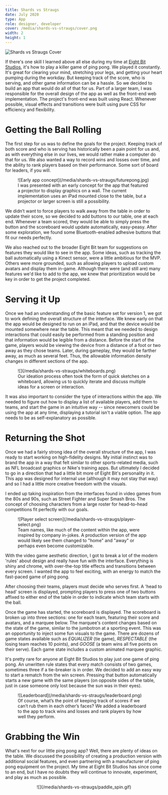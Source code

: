 ```yaml
---
title: Shards vs Straugs
date: July 2020
type: App
role: designer, developer
cover: /media/shards-vs-straugs/cover.png
width: 2
height: 1
---
```


<Full>![Shards vs Straugs Cover](/media/shards-vs-straugs/cover.png)</Full>

If there's one skill I learned above all else during my time at [Eight Bit Studios](https://eightbitstudios.com), it's how to play a killer game of ping pong. We played it constantly. It's great for clearing your mind, stretching your legs, and getting your heart pumping during the workday. But keeping track of the score, who is serving, and other game information can be a hassle. So we decided to build an app that would do all of that for us. Part of a larger team, I was responsible for the overall design of the app as well as the front-end web implementation. The project's front-end was built using React. Whenever possible, visual effects and transitions were built using pure CSS for efficiency and flexibility.

# Getting the Ball Rolling

The first step for us was to define the goals for the project. Keeping track of both score and who is serving has historically been a pain point for us and, as with everything else in our lives, we would rather make a computer do that for us. We also wanted a way to record wins and losses over time, and the ability to rank players based on their performance. Some sort of board for leaders, if you will.

<Figure>
  ![Early app concept](/media/shards-vs-straugs/futurepong.jpg)
  <figcaption>
    I was presented with an early concept for the app that featured a projector to display graphics on a wall. The current implementation uses an iPad mounted close to the table, but a projector or larger screen is still a possibility.
  </figcaption>
</Figure>

We didn’t want to force players to walk away from the table in order to update their score, so we decided to add buttons to our table, one at each end. Whenever a team scored, they would be able to simply press the button and the scoreboard would update automatically, easy-peasy. After some exploration, we found some Bluetooth-enabled adhesive buttons that fit our needs perfectly.  
  
We also reached out to the broader Eight Bit team for suggestions on features they would like to see in the app. Some ideas, such as tracking the ball automatically using a Kinect sensor, were a little ambitious for the MVP. Others were more grounded, such as allowing players to upload custom avatars and display them in-game. Although there were (and still are) many features we'd like to add to the app, we knew that prioritization would be key in order to get the project completed.

# Serving it Up

Once we had an understanding of the basic feature set for version 1, we got to work defining the overall structure of the interface. We knew early on that the app would be designed to run on an iPad, and that the device would be mounted somewhere near the table. This meant that we needed to design interactions that could easily be performed from a standing position and that information would be legible from a distance. Before the start of the game, players would be viewing the device from a distance of a foot or two away as they chose teams. Later, during gameplay, they would be farther away, as much as several feet. Thus, the allowable information density changes in different sections of the app.

<Figure>
  ![](/media/shards-vs-straugs/whiteboards.png)
  <figcaption>
    Our ideation process often took the form of quick sketches on a whiteboard, allowing us to quickly iterate and discuss multiple ideas for a screen or interaction.
  </figcaption>
</Figure>

It was also important to consider the type of interactions within the app. We needed to figure out how to display a list of available players, add them to teams, and start the game in an intuitive way -- since newcomers could be using the app at any time, displaying a tutorial isn't a viable option. The app needs to be as self-explanatory as possible.

# Returning the Shot

Once we had a fairly strong idea of the overall structure of the app, I was ready to start working on high-fidelity designs. My initial instinct was to brand the app in a way that felt similar to other sports-related media, such as NFL broadcast graphics or Nike's training apps. But ultimately I decided to go in a direction that had a little bit more of Eight Bit's personality in it. This app was designed for internal use (although it may not stay that way) and so I had a little more creative freedom with the visuals.  
  
I ended up taking inspiration from the interfaces found in video games from the 80s and 90s, such as Street Fighter and Super Smash Bros. The concept of choosing characters from a large roster for head-to-head competitions fit perfectly with our goals.

<Figure>
  ![Player select screen](/media/shards-vs-straugs/player-select.png)
  <figcaption>
    Team names, like much of the content within the app, were inspired by company in-jokes. A production version of the app would likely see them changed to "home" and "away" or perhaps even become customizable.
  </figcaption>
</Figure>

With the video game aesthetic direction, I got to break a lot of the modern 'rules' about design and really have fun with the interface. Everything is shiny and chrome, with over-the-top title effects and transitions between every screen. I wanted the app to feel exciting, with an energy to match the fast-paced game of ping pong.

After choosing their teams, players must decide who serves first. A 'head to head' screen is displayed, prompting players to press one of two buttons affixed to either end of the table in order to indicate which team starts with the ball.

Once the game has started, the scoreboard is displayed. The scoreboard is broken up into three sections: one for each team, featuring their score and avatars, and a marquee below. The marquee's content changes based on the state of the game, similar to the jumbotron at a sporting event. This was an opportunity to inject some fun visuals to the game. There are dozens of game states available such as _EQUALIZER_ (tie game), _RESPECTABLE_ (the losing team reaches 10 points), and _GOOSE_ (a team wins all five points on their serve). Each game state includes a custom animated marquee graphic.

It's pretty rare for anyone at Eight Bit Studios to play just one game of ping pong. An unwritten rule states that every match consists of two games, sometimes three if a tie-breaker is in order. We decided to add an easy way to start a rematch from the win screen. Pressing that button automatically starts a new game with the same players (on opposite sides of the table, just in case someone only lost because the sun was in their eyes).

<Figure>
  ![Leaderboard](/media/shards-vs-straugs/leaderboard.png)
  <figcaption>
    Of course, what’s the point of keeping track of scores if we can’t rub them in each other’s faces? We added a leaderboard to the app to track wins and losses and rank players by how well they perform.
  </figcaption>
</Figure>

# Grabbing the Win

What's next for our little ping pong app? Well, there are plenty of ideas on the table. We discussed the possibility of creating a production version with additional social features, and even partnering with a manufacturer of ping pong equipment on the project. My time at Eight Bit Studios has since come to an end, but I have no doubts they will continue to innovate, experiment, and play as much as possible.

<Center>![](/media/shards-vs-straugs/paddle_spin.gif)</Center>